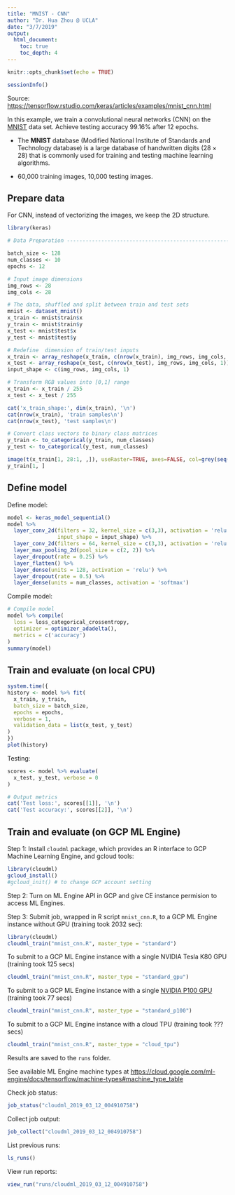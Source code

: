 ```yaml
---
title: "MNIST - CNN"
author: "Dr. Hua Zhou @ UCLA"
date: "3/7/2019"
output: 
  html_document:
    toc: true
    toc_depth: 4
---
```


```r
knitr::opts_chunk$set(echo = TRUE)
```

```r
sessionInfo()
```

Source: <https://tensorflow.rstudio.com/keras/articles/examples/mnist_cnn.html>

In this example, we train a convolutional neural networks (CNN) on the [MNIST](https://en.wikipedia.org/wiki/MNIST_database) data set. Achieve testing accuracy 99.16% after 12 epochs.

- The **MNIST** database (Modified National Institute of Standards and Technology database) is a large database of handwritten digits ($28 \times 28$) that is commonly used for training and testing machine learning algorithms.

- 60,000 training images, 10,000 testing images. 

## Prepare data

For CNN, instead of vectorizing the images, we keep the 2D structure.
```r
library(keras)

# Data Preparation -----------------------------------------------------

batch_size <- 128
num_classes <- 10
epochs <- 12

# Input image dimensions
img_rows <- 28
img_cols <- 28

# The data, shuffled and split between train and test sets
mnist <- dataset_mnist()
x_train <- mnist$train$x
y_train <- mnist$train$y
x_test <- mnist$test$x
y_test <- mnist$test$y

# Redefine  dimension of train/test inputs
x_train <- array_reshape(x_train, c(nrow(x_train), img_rows, img_cols, 1))
x_test <- array_reshape(x_test, c(nrow(x_test), img_rows, img_cols, 1))
input_shape <- c(img_rows, img_cols, 1)

# Transform RGB values into [0,1] range
x_train <- x_train / 255
x_test <- x_test / 255

cat('x_train_shape:', dim(x_train), '\n')
cat(nrow(x_train), 'train samples\n')
cat(nrow(x_test), 'test samples\n')

# Convert class vectors to binary class matrices
y_train <- to_categorical(y_train, num_classes)
y_test <- to_categorical(y_test, num_classes)
```
```r
image(t(x_train[1, 28:1, ,]), useRaster=TRUE, axes=FALSE, col=grey(seq(0, 1, length = 256)))
y_train[1, ]
```

## Define model

Define model:
```r
model <- keras_model_sequential()
model %>%
  layer_conv_2d(filters = 32, kernel_size = c(3,3), activation = 'relu',
                input_shape = input_shape) %>% 
  layer_conv_2d(filters = 64, kernel_size = c(3,3), activation = 'relu') %>% 
  layer_max_pooling_2d(pool_size = c(2, 2)) %>% 
  layer_dropout(rate = 0.25) %>% 
  layer_flatten() %>% 
  layer_dense(units = 128, activation = 'relu') %>% 
  layer_dropout(rate = 0.5) %>% 
  layer_dense(units = num_classes, activation = 'softmax')
```
Compile model:
```r
# Compile model
model %>% compile(
  loss = loss_categorical_crossentropy,
  optimizer = optimizer_adadelta(),
  metrics = c('accuracy')
)
summary(model)
```

## Train and evaluate (on local CPU)

```r
system.time({
history <- model %>% fit(
  x_train, y_train,
  batch_size = batch_size,
  epochs = epochs,
  verbose = 1,
  validation_data = list(x_test, y_test)
)
})
plot(history)
```

Testing:
```r
scores <- model %>% evaluate(
  x_test, y_test, verbose = 0
)

# Output metrics
cat('Test loss:', scores[[1]], '\n')
cat('Test accuracy:', scores[[2]], '\n')
```

## Train and evaluate (on GCP ML Engine)

Step 1: Install `cloudml` package, which provides an R interface to GCP Machine Learning Engine, and gcloud tools:
```r
library(cloudml)
gcloud_install()
#gcloud_init() # to change GCP account setting
```
Step 2: Turn on ML Engine API in GCP and give CE instance permision to access ML Engines.

Step 3: Submit job, wrapped in R script `mnist_cnn.R`, to a GCP ML Engine instance without GPU (training took 2032 sec):
```r
library(cloudml)
cloudml_train("mnist_cnn.R", master_type = "standard")
```
To submit to a GCP ML Engine instance with a single NVIDIA Tesla K80 GPU (training took 125 secs)
```r
cloudml_train("mnist_cnn.R", master_type = "standard_gpu")
```
To submit to a GCP ML Engine instance with a single [NVIDIA P100 GPU](https://www.nvidia.com/en-us/data-center/tesla-p100/)
(training took 77 secs)
```r
cloudml_train("mnist_cnn.R", master_type = "standard_p100")
```
To submit to a GCP ML Engine instance with a cloud TPU (training took ??? secs)
```r
cloudml_train("mnist_cnn.R", master_type = "cloud_tpu")
```
Results are saved to the `runs` folder.

See available ML Engine machine types at <https://cloud.google.com/ml-engine/docs/tensorflow/machine-types#machine_type_table>

Check job status:     
```r
job_status("cloudml_2019_03_12_004910758")
```
Collect job output:   
```r
job_collect("cloudml_2019_03_12_004910758")
```
List previous runs:
```r
ls_runs()
```
View run reports:
```r
view_run("runs/cloudml_2019_03_12_004910758")
```
